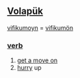 == [[Volapük]] == 
[[vifikumoyn]] = [[vifikumön]] 
=== [[verb]] === 
# [[get a move on]]
# [[hurry]] up